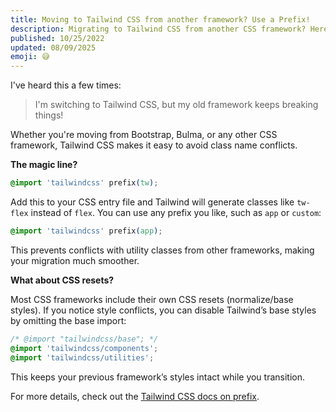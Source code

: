 ```yaml
---
title: Moving to Tailwind CSS from another framework? Use a Prefix!
description: Migrating to Tailwind CSS from another CSS framework? Here’s a simple solution to avoid class conflicts.
published: 10/25/2022
updated: 08/09/2025
emoji: 😅
---
```


I've heard this a few times:

> I'm switching to Tailwind CSS, but my old framework keeps breaking things!

Whether you're moving from Bootstrap, Bulma, or any other CSS framework, Tailwind CSS makes it easy to avoid class name conflicts.

**The magic line?**

```css
@import 'tailwindcss' prefix(tw);
```

Add this to your CSS entry file and Tailwind will generate classes like `tw-flex` instead of `flex`. You can use any prefix you like, such as `app` or `custom`:

```css
@import 'tailwindcss' prefix(app);
```

This prevents conflicts with utility classes from other frameworks, making your migration much smoother.

**What about CSS resets?**

Most CSS frameworks include their own CSS resets (normalize/base styles). If you notice style conflicts, you can disable Tailwind’s base styles by omitting the base import:

```css
/* @import "tailwindcss/base"; */
@import 'tailwindcss/components';
@import 'tailwindcss/utilities';
```

This keeps your previous framework’s styles intact while you transition.

For more details, check out the [Tailwind CSS docs on prefix](https://tailwindcss.com/docs/configuration#prefix).
